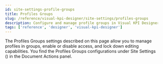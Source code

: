```yaml
---
id: site-settings-profile-groups
title: Profiles Groups
slug: /reference/visual-kpi-designer/site-settings/profiles-groups
description: Configure and manage profile groups in Visual KPI Designer, including access control, group settings, and editing permissions.
tags: ['reference', 'designer', 'visual-kpi-designer']
---
```


<head>
  <title>Profiles Groups</title>
  <meta name="keywords" content="Profiles Groups, Visual KPI Designer, site settings, profile management, access control, Visual KPI, reference, designer"/>
</head>


The Profiles Groups settings described on this page allow you to manage profiles in groups, enable or disable access, and lock down editing capabilities. You find the Profiles Groups configurations under Site Settings (<PngFont name='options28' />) in the Document Actions panel.

<JsonToTable jsonData={table} />